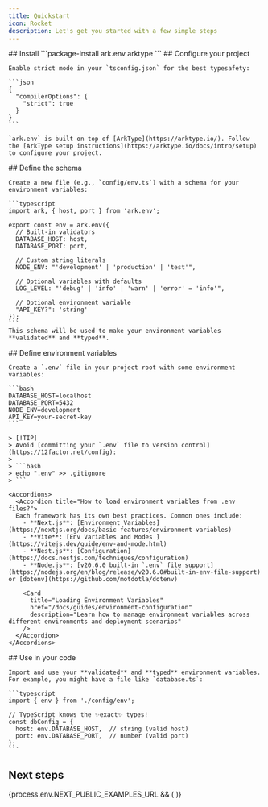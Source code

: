 ```yaml
---
title: Quickstart
icon: Rocket
description: Let's get you started with a few simple steps
---
```



<Steps>
  <Step>
    ## Install
    ```package-install
    ark.env arktype
    ```
  </Step>

  <Step>
    ## Configure your project

    Enable strict mode in your `tsconfig.json` for the best typesafety:

    ```json
    {
      "compilerOptions": {
        "strict": true
      }
    }
    ```
    
    `ark.env` is built on top of [ArkType](https://arktype.io/). Follow the [ArkType setup instructions](https://arktype.io/docs/intro/setup) to configure your project.
  </Step>

  <Step>
    ## Define the schema

    Create a new file (e.g., `config/env.ts`) with a schema for your environment variables:

    ```typescript
    import ark, { host, port } from 'ark.env';

    export const env = ark.env({
      // Built-in validators
      DATABASE_HOST: host,
      DATABASE_PORT: port,
      
      // Custom string literals
      NODE_ENV: "'development' | 'production' | 'test'",
      
      // Optional variables with defaults
      LOG_LEVEL: "'debug' | 'info' | 'warn' | 'error' = 'info'",
      
      // Optional environment variable
      "API_KEY?": 'string'
    });
    ```
    This schema will be used to make your environment variables **validated** and **typed**.
  </Step>

  <Step>
    ## Define environment variables

    Create a `.env` file in your project root with some environment variables:

    ```bash
    DATABASE_HOST=localhost
    DATABASE_PORT=5432
    NODE_ENV=development
    API_KEY=your-secret-key
    ```

    > [!TIP]
    > Avoid [committing your `.env` file to version control](https://12factor.net/config):
    >
    > ```bash
    > echo ".env" >> .gitignore
    > ```

    <Accordions>
      <Accordion title="How to load environment variables from .env files?">
      Each framework has its own best practices. Common ones include:
        - **Next.js**: [Environment Variables](https://nextjs.org/docs/basic-features/environment-variables)
        - **Vite**: [Env Variables and Modes ](https://vitejs.dev/guide/env-and-mode.html)
        - **Nest.js**: [Configuration](https://docs.nestjs.com/techniques/configuration)
        - **Node.js**: [v20.6.0 built-in `.env` file support](https://nodejs.org/en/blog/release/v20.6.0#built-in-env-file-support) or [dotenv](https://github.com/motdotla/dotenv)
  
        <Card
          title="Loading Environment Variables"
          href="/docs/guides/environment-configuration"
          description="Learn how to manage environment variables across different environments and deployment scenarios"
        />
      </Accordion>
    </Accordions>
  </Step>

  <Step>
    ## Use in your code

    Import and use your **validated** and **typed** environment variables. For example, you might have a file like `database.ts`:

    ```typescript
    import { env } from './config/env';

    // TypeScript knows the ✨exact✨ types!
    const dbConfig = {
      host: env.DATABASE_HOST,  // string (valid host)
      port: env.DATABASE_PORT,  // number (valid port)
    };
    ```
  </Step>
</Steps>

## Next steps

<Cards>
  <Card 
    title="Loading Environment Variables" 
    href="/docs/guides/environment-configuration" 
    description="Learn how to manage environment variables across different environments and deployment scenarios"
  />
  {process.env.NEXT_PUBLIC_EXAMPLES_URL && (
    <Card 
      title="Examples" 
      href={process.env.NEXT_PUBLIC_EXAMPLES_URL} 
      description="See examples of ark.env in action"
    />
  )}
</Cards>
